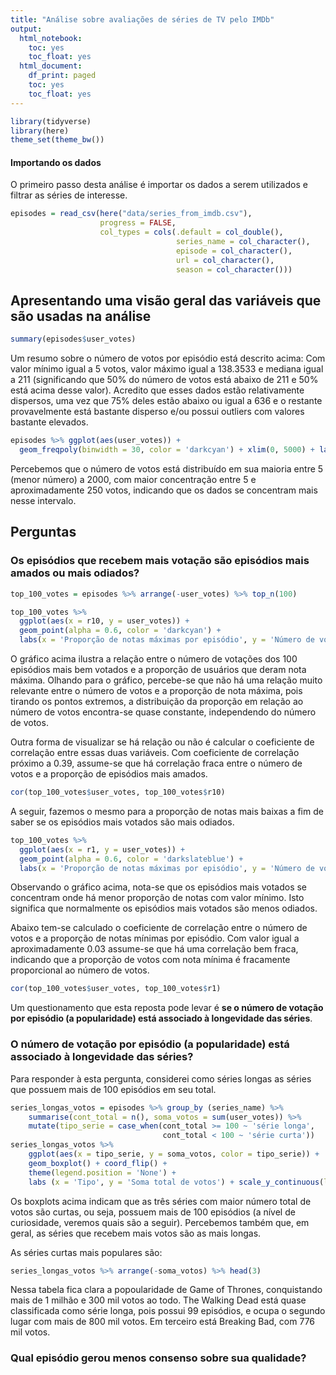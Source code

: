 ```yaml
---
title: "Análise sobre avaliações de séries de TV pelo IMDb"
output:
  html_notebook:
    toc: yes
    toc_float: yes
  html_document:
    df_print: paged
    toc: yes
    toc_float: yes
---
```


```r
library(tidyverse)
library(here)
theme_set(theme_bw())
```

#### Importando os dados

O primeiro passo desta análise é importar os dados a serem utilizados e filtrar as séries de interesse.

```r
episodes = read_csv(here("data/series_from_imdb.csv"), 
                    progress = FALSE,
                    col_types = cols(.default = col_double(), 
                                     series_name = col_character(), 
                                     episode = col_character(), 
                                     url = col_character(),
                                     season = col_character()))
```

## Apresentando uma visão geral das variáveis que são usadas na análise

```r
summary(episodes$user_votes)
```

  Um resumo sobre o número de votos por episódio está descrito acima: Com valor mínimo igual a 5 votos, valor máximo igual a 138.3533 e mediana igual a 211 (significando que 50% do número de votos está abaixo de 211 e 50% está acima desse valor). Acredito que esses dados estão relativamente dispersos, uma vez que 75% deles estão abaixo ou igual a 636 e o restante provavelmente está bastante disperso e/ou possui outliers com valores bastante elevados. 
    
```r
episodes %>% ggplot(aes(user_votes)) +
  geom_freqpoly(binwidth = 30, color = 'darkcyan') + xlim(0, 5000) + labs(x = 'Número de votos', y = 'Frequência')
```
    
  Percebemos que o número de votos está distribuído em sua maioria entre 5 (menor número) a 2000, com maior concentração entre 5 e aproximadamente 250 votos, indicando que os dados se concentram mais nesse intervalo.
  
## Perguntas

###  Os episódios que recebem mais votação são episódios mais amados ou mais odiados?

```r
top_100_votes = episodes %>% arrange(-user_votes) %>% top_n(100)

top_100_votes %>%
  ggplot(aes(x = r10, y = user_votes)) +
  geom_point(alpha = 0.6, color = 'darkcyan') +
  labs(x = 'Proporção de notas máximas por episódio', y = 'Número de votações por episódio')
```
  
  O gráfico acima ilustra a relação entre o número de votações dos 100 episódios mais bem votados e a proporção de usuários que deram nota máxima. Olhando para o gráfico, percebe-se que não há uma relação muito relevante entre o número de votos e a proporção de nota máxima, pois tirando os pontos extremos, a distribuição da proporção em relação ao número de votos encontra-se quase constante, independendo do número de votos. 
  
  Outra forma de visualizar se há relação ou não é calcular o coeficiente de correlação entre essas duas variáveis. Com coeficiente de correlação próximo a 0.39, assume-se que há correlação fraca entre o número de votos e a proporção de episódios mais amados.
  
```r
cor(top_100_votes$user_votes, top_100_votes$r10)
```

  A seguir, fazemos o mesmo para a proporção de notas mais baixas a fim de saber se os episódios mais votados são mais odiados.
  
```r
top_100_votes %>% 
  ggplot(aes(x = r1, y = user_votes)) +
  geom_point(alpha = 0.6, color = 'darkslateblue') +
  labs(x = 'Proporção de notas máximas por episódio', y = 'Número de votações por episódio')
```
  
  Observando o gráfico acima, nota-se que os episódios mais votados se concentram onde há menor proporção de notas com valor mínimo. Isto significa que normalmente os episódios mais votados são menos odiados. 
  
  Abaixo tem-se calculado o coeficiente de correlação entre o número de votos e a proporção de notas mínimas por episódio. Com valor igual a aproximadamente 0.03 assume-se que há uma correlação bem fraca, indicando que a proporção de votos com nota mínima é fracamente proporcional ao número de votos.  
  
```r
cor(top_100_votes$user_votes, top_100_votes$r1)
```

  Um questionamento que esta reposta pode levar é **se o número de votação por episódio (a popularidade) está associado à longevidade das séries**.
  
### O número de votação por episódio (a popularidade) está associado à longevidade das séries?

  Para responder à esta pergunta, considerei como séries longas as séries que possuem mais de 100 episódios em seu total. 

```r
series_longas_votos = episodes %>% group_by (series_name) %>% 
    summarise(cont_total = n(), soma_votos = sum(user_votes)) %>%
    mutate(tipo_serie = case_when(cont_total >= 100 ~ 'série longa',
                                  cont_total < 100 ~ 'série curta')) 
series_longas_votos %>% 
    ggplot(aes(x = tipo_serie, y = soma_votos, color = tipo_serie)) +
    geom_boxplot() + coord_flip() +
    theme(legend.position = 'None') + 
    labs (x = 'Tipo', y = 'Soma total de votos') + scale_y_continuous(labels = scales::comma)
```
  
  Os boxplots acima indicam que as três séries com maior número total de votos são curtas, ou seja, possuem mais de 100 episódios (a nível de curiosidade, veremos quais são a seguir). Percebemos também que, em geral, as séries que recebem mais votos são as mais longas.
  
  As séries curtas mais populares são:
  
```r
series_longas_votos %>% arrange(-soma_votos) %>% head(3)
```
  
  Nessa tabela fica clara a popoularidade de Game of Thrones, conquistando mais de 1 milhão e 300 mil votos ao todo. The Walking Dead está quase classificada como série longa, pois possui 99 episódios, e ocupa o segundo lugar com mais de 800 mil votos. Em terceiro está Breaking Bad, com 776 mil votos.
  
### Qual episódio gerou menos consenso sobre sua qualidade?

```r

```